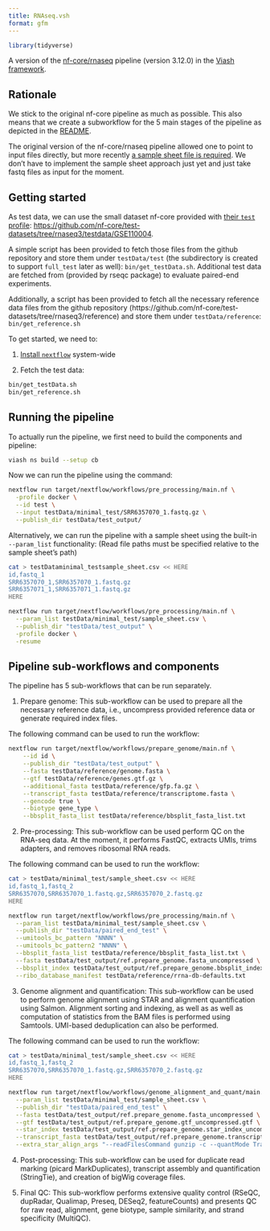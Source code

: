 ```yaml
---
title: RNAseq.vsh
format: gfm
---
```


<!-- README.md is generated by running 'quarto render README.qmd' -->

```r
library(tidyverse)
```

A version of the [nf-core/rnaseq](https://github.com/nf-core/rnaseq) pipeline (version 3.12.0) in the [Viash framework](http://www.viash.io).

## Rationale

We stick to the original nf-core pipeline as much as possible. This also means that we create a subworkflow for the 5 main stages of the pipeline as depicted in the [README](https://github.com/nf-core/rnaseq).

The original version of the nf-core/rnaseq pipeline allowed one to point to input files directly, but more recently [a sample sheet file is required](https://github.com/nf-core/rnaseq#usage). We don't have to implement the sample sheet approach just yet and just take fastq files as input for the moment.

## Getting started

As test data, we can use the small dataset nf-core provided with [their `test` profile](https://github.com/nf-core/test-datasets/blob/rnaseq3/samplesheet/v3.10/samplesheet_test.csv): <https://github.com/nf-core/test-datasets/tree/rnaseq3/testdata/GSE110004>.

A simple script has been provided to fetch those files from the github repository and store them under `testData/test` (the subdirectory is created to support `full_test` later as well): `bin/get_testData.sh`. Additional test data are fetched from (provided by rseqc package) to evaluate paired-end experiments.

Additionally, a script has been provided to fetch all the necessary reference data files from the github repository (https://github.com/nf-core/test-datasets/tree/rnaseq3/reference) and store them under `testData/reference`: `bin/get_reference.sh`

To get started, we need to:

1.  [Install `nextflow`](https://www.nextflow.io/docs/latest/getstarted.html) system-wide

2.  Fetch the test data:

``` bash
bin/get_testData.sh
bin/get_reference.sh
```

## Running the pipeline

To actually run the pipeline, we first need to build the components and pipeline:

``` bash
viash ns build --setup cb
```

Now we can run the pipeline using the command:

``` bash
nextflow run target/nextflow/workflows/pre_processing/main.nf \
  -profile docker \
  --id test \
  --input testData/minimal_test/SRR6357070_1.fastq.gz \
  --publish_dir testData/test_output/
```

Alternatively, we can run the pipeline with a sample sheet using the built-in `--param_list` functionality: (Read file paths must be specified relative to the sample sheet's path)

``` bash
cat > testDataminimal_testsample_sheet.csv << HERE
id,fastq_1
SRR6357070_1,SRR6357070_1.fastq.gz
SRR6357071_1,SRR6357071_1.fastq.gz
HERE

nextflow run target/nextflow/workflows/pre_processing/main.nf \
  --param_list testData/minimal_test/sample_sheet.csv \
  --publish_dir "testData/test_output" \
  -profile docker \
  -resume
```

## Pipeline sub-workflows and components

The pipeline has 5 sub-workflows that can be run separately.

1.  Prepare genome: This sub-workflow can be used to prepare all the necessary reference data, i.e., uncompress provided reference data or generate required index files.

The following command can be used to run the workflow:

``` bash
nextflow run target/nextflow/workflows/prepare_genome/main.nf \
    --id id \
    --publish_dir "testData/test_output" \
    --fasta testData/reference/genome.fasta \
    --gtf testData/reference/genes.gtf.gz \
    --additional_fasta testData/reference/gfp.fa.gz \
    --transcript_fasta testData/reference/transcriptome.fasta \
    --gencode true \
    --biotype gene_type \
    --bbsplit_fasta_list testData/reference/bbsplit_fasta_list.txt
```

2.  Pre-processing: This sub-workflow can be used perform QC on the RNA-seq data. At the moment, it performs FastQC, extracts UMIs, trims adapters, and removes ribosomal RNA reads.

The following command can be used to run the workflow:

``` bash
cat > testData/minimal_test/sample_sheet.csv << HERE
id,fastq_1,fastq_2
SRR6357070,SRR6357070_1.fastq.gz,SRR6357070_2.fastq.gz
HERE

nextflow run target/nextflow/workflows/pre_processing/main.nf \
  --param_list testData/minimal_test/sample_sheet.csv \
  --publish_dir "testData/paired_end_test" \
  --umitools_bc_pattern "NNNN" \
  --umitools_bc_pattern2 "NNNN" \
  --bbsplit_fasta_list testData/reference/bbsplit_fasta_list.txt \
  --fasta testData/test_output/ref.prepare_genome.fasta_uncompressed \
  --bbsplit_index testData/test_output/ref.prepare_genome.bbsplit_index_uncompressed \
  --ribo_database_manifest testData/reference/rrna-db-defaults.txt
```

3.  Genome alignment and quantification: This sub-workflow can be used to perform genome alignment using STAR and alignment quantification using Salmon. Alignment sorting and indexing, as well as as well as computation of statistics from the BAM files is performed using Samtools. UMI-based deduplication can also be performed.

The following command can be used to run the workflow:

``` bash
cat > testData/minimal_test/sample_sheet.csv << HERE
id,fastq_1,fastq_2
SRR6357070,SRR6357070_1.fastq.gz,SRR6357070_2.fastq.gz
HERE

nextflow run target/nextflow/workflows/genome_alignment_and_quant/main.nf \
  --param_list testData/minimal_test/sample_sheet.csv \
  --publish_dir "testData/paired_end_test" \
  --fasta testData/test_output/ref.prepare_genome.fasta_uncompressed \
  --gtf testData/test_output/ref.prepare_genome.gtf_uncompressed.gtf \
  --star_index testData/test_output/ref.prepare_genome.star_index_uncompressed \
  --transcript_fasta testData/test_output/ref.prepare_genome.transcript_fasta_uncompressed.fasta \
  --extra_star_align_args "--readFilesCommand gunzip -c --quantMode TranscriptomeSAM --twopassMode Basic --outSAMtype BAM Unsorted --runRNGseed 0 --outFilterMultimapNmax 20 --alignSJDBoverhangMin 1 --outSAMattributes NH HI AS NM MD --quantTranscriptomeBan Singleend --outSAMstrandField intronMotif"
```

4.  Post-processing: This sub-workflow can be used for duplicate read marking (picard MarkDuplicates), transcript assembly and quantification (StringTie), and creation of bigWig coverage files.

5.  Final QC: This sub-workflow performs extensive quality control (RSeQC, dupRadar, Qualimap, Preseq, DESeq2, featureCounts) and presents QC for raw read, alignment, gene biotype, sample similarity, and strand specificity (MultiQC).